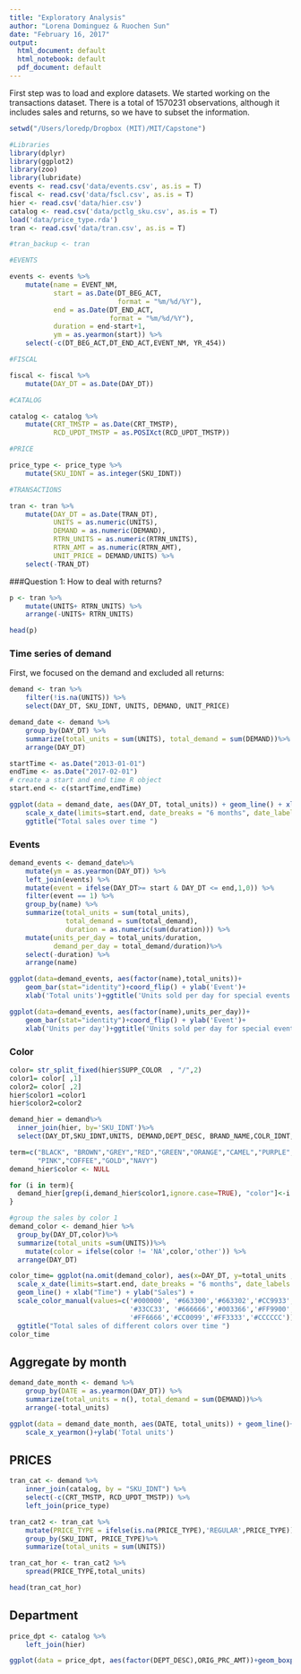 ```yaml
---
title: "Exploratory Analysis"
author: "Lorena Dominguez & Ruochen Sun"
date: "February 16, 2017"
output:
  html_document: default
  html_notebook: default
  pdf_document: default
---
```


First step was to load and explore datasets. We started working on the transactions dataset. There is a total of 1570231 observations, although it includes sales and returns, so we have to subset the information. 

```r
setwd("/Users/loredp/Dropbox (MIT)/MIT/Capstone")

#Libraries
library(dplyr)
library(ggplot2)
library(zoo)
library(lubridate)
events <- read.csv('data/events.csv', as.is = T)
fiscal <- read.csv('data/fscl.csv', as.is = T)
hier <- read.csv('data/hier.csv')
catalog <- read.csv('data/pctlg_sku.csv', as.is = T)
load('data/price_type.rda')
tran <- read.csv('data/tran.csv', as.is = T)

#tran_backup <- tran

#EVENTS

events <- events %>%
    mutate(name = EVENT_NM, 
           start = as.Date(DT_BEG_ACT,
                           format = "%m/%d/%Y"),
           end = as.Date(DT_END_ACT,
                         format = "%m/%d/%Y"),
           duration = end-start+1,
           ym = as.yearmon(start)) %>%
    select(-c(DT_BEG_ACT,DT_END_ACT,EVENT_NM, YR_454))

#FISCAL

fiscal <- fiscal %>%
    mutate(DAY_DT = as.Date(DAY_DT)) 

#CATALOG

catalog <- catalog %>%
    mutate(CRT_TMSTP = as.Date(CRT_TMSTP),
           RCD_UPDT_TMSTP = as.POSIXct(RCD_UPDT_TMSTP))

#PRICE

price_type <- price_type %>%
    mutate(SKU_IDNT = as.integer(SKU_IDNT))

#TRANSACTIONS

tran <- tran %>%
    mutate(DAY_DT = as.Date(TRAN_DT),
           UNITS = as.numeric(UNITS),
           DEMAND = as.numeric(DEMAND),
           RTRN_UNITS = as.numeric(RTRN_UNITS),
           RTRN_AMT = as.numeric(RTRN_AMT),
           UNIT_PRICE = DEMAND/UNITS) %>%
    select(-TRAN_DT)
```



###Question 1: How to deal with returns?

```r
p <- tran %>%
    mutate(UNITS+ RTRN_UNITS) %>%
    arrange(-UNITS+ RTRN_UNITS)

head(p)
```

### Time series of demand

First, we focused on the demand and excluded all returns:

```r
demand <- tran %>%
    filter(!is.na(UNITS)) %>%
    select(DAY_DT, SKU_IDNT, UNITS, DEMAND, UNIT_PRICE) 

demand_date <- demand %>%
    group_by(DAY_DT) %>% 
    summarize(total_units = sum(UNITS), total_demand = sum(DEMAND))%>%
    arrange(DAY_DT) 

startTime <- as.Date("2013-01-01")
endTime <- as.Date("2017-02-01")
# create a start and end time R object
start.end <- c(startTime,endTime)

ggplot(data = demand_date, aes(DAY_DT, total_units)) + geom_line() + xlab("Time") + ylab("Sales")+
    scale_x_date(limits=start.end, date_breaks = "6 months", date_labels = "%b %Y")+
    ggtitle("Total sales over time ")

```

### Events

```r
demand_events <- demand_date%>%
    mutate(ym = as.yearmon(DAY_DT)) %>%
    left_join(events) %>%
    mutate(event = ifelse(DAY_DT>= start & DAY_DT <= end,1,0)) %>%
    filter(event == 1) %>%
    group_by(name) %>%
    summarize(total_units = sum(total_units),
              total_demand = sum(total_demand),
              duration = as.numeric(sum(duration))) %>%
    mutate(units_per_day = total_units/duration,
           demand_per_day = total_demand/duration)%>%
    select(-duration) %>%
    arrange(name)

ggplot(data=demand_events, aes(factor(name),total_units))+
    geom_bar(stat="identity")+coord_flip() + ylab('Event')+
    xlab('Total units')+ggtitle('Units sold per day for special events')

ggplot(data=demand_events, aes(factor(name),units_per_day))+
    geom_bar(stat="identity")+coord_flip() + ylab('Event')+
    xlab('Units per day')+ggtitle('Units sold per day for special events')
```

### Color

```r
color= str_split_fixed(hier$SUPP_COLOR  , "/",2)
color1= color[ ,1]
color2= color[ ,2]
hier$color1 =color1
hier$color2=color2

demand_hier = demand%>%
  inner_join(hier, by='SKU_IDNT')%>%
  select(DAY_DT,SKU_IDNT,UNITS, DEMAND,DEPT_DESC, BRAND_NAME,COLR_IDNT,COLR_DESC,color1,color2)

term=c("BLACK", "BROWN","GREY","RED","GREEN","ORANGE","CAMEL","PURPLE","WHITE",
       "PINK","COFFEE","GOLD","NAVY")
demand_hier$color <- NULL

for (i in term){
  demand_hier[grep(i,demand_hier$color1,ignore.case=TRUE), "color"]<-i
}

#group the sales by color 1
demand_color <- demand_hier %>%
  group_by(DAY_DT,color)%>%
  summarize(total_units =sum(UNITS))%>%
    mutate(color = ifelse(color != 'NA',color,'other')) %>%
  arrange(DAY_DT) 

color_time= ggplot(na.omit(demand_color), aes(x=DAY_DT, y=total_units ,group=color,colour=color),na.rm= TRUE) +
  scale_x_date(limits=start.end, date_breaks = "6 months", date_labels = "%b %Y")+
  geom_line() + xlab("Time") + ylab("Sales") +
  scale_color_manual(values=c('#000000', '#663300','#663302','#CC9933','#FFC000',
                              '#33CC33', '#666666','#003366','#FF9900',
                              '#FF6666','#CC0099','#FF3333','#CCCCCC'))+
  ggtitle("Total sales of different colors over time ")
color_time
```

## Aggregate by month

```r
demand_date_month <- demand %>%
    group_by(DATE = as.yearmon(DAY_DT)) %>% 
    summarize(total_units = n(), total_demand = sum(DEMAND))%>%
    arrange(-total_units)

ggplot(data = demand_date_month, aes(DATE, total_units)) + geom_line()+
    scale_x_yearmon()+ylab('Total units')
```

## PRICES

```r
tran_cat <- demand %>%
    inner_join(catalog, by = "SKU_IDNT") %>%
    select(-c(CRT_TMSTP, RCD_UPDT_TMSTP)) %>%
    left_join(price_type) 

tran_cat2 <- tran_cat %>%
    mutate(PRICE_TYPE = ifelse(is.na(PRICE_TYPE),'REGULAR',PRICE_TYPE)) %>%
    group_by(SKU_IDNT, PRICE_TYPE)%>%
    summarize(total_units = sum(UNITS))

tran_cat_hor <- tran_cat2 %>%
    spread(PRICE_TYPE,total_units)

head(tran_cat_hor)
```

## Department

```r
price_dpt <- catalog %>%
    left_join(hier)

ggplot(data = price_dpt, aes(factor(DEPT_DESC),ORIG_PRC_AMT))+geom_boxplot()
```




